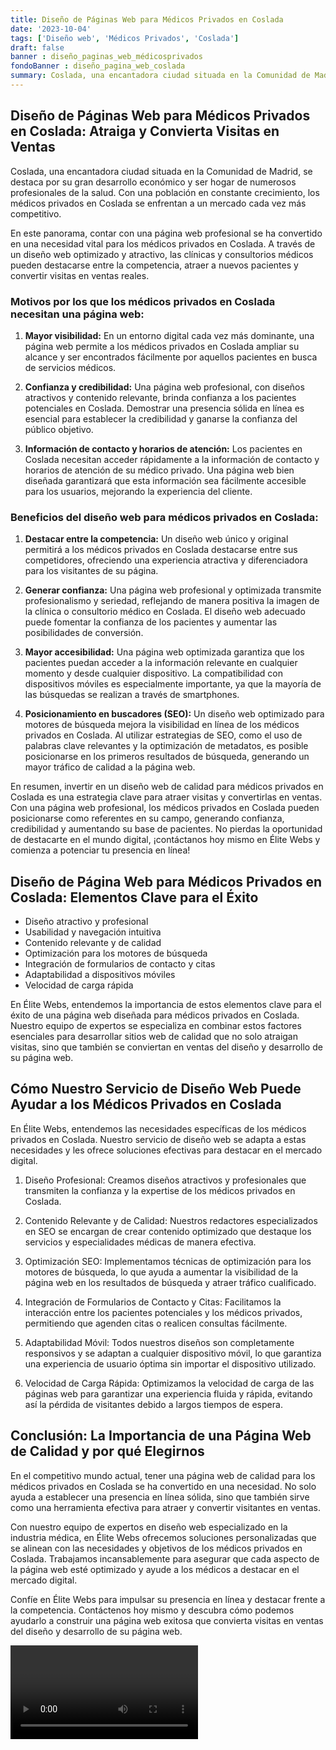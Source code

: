 ```yaml
---
title: Diseño de Páginas Web para Médicos Privados en Coslada
date: '2023-10-04'
tags: ['Diseño web', 'Médicos Privados', 'Coslada']
draft: false
banner : diseño_paginas_web_médicosprivados
fondoBanner : diseño_pagina_web_coslada
summary: Coslada, una encantadora ciudad situada en la Comunidad de Madrid, se destaca por su gran desarrollo económico y ser hogar de numerosos profesionales de la salud. Con una población en constante crecimiento, los médicos privados en Coslada se enfrentan a un mercado cada vez más competitivo.
---
```


## Diseño de Páginas Web para Médicos Privados en Coslada: Atraiga y Convierta Visitas en Ventas

Coslada, una encantadora ciudad situada en la Comunidad de Madrid, se destaca por su gran desarrollo económico y ser hogar de numerosos profesionales de la salud. Con una población en constante crecimiento, los médicos privados en Coslada se enfrentan a un mercado cada vez más competitivo.

En este panorama, contar con una página web profesional se ha convertido en una necesidad vital para los médicos privados en Coslada. A través de un diseño web optimizado y atractivo, las clínicas y consultorios médicos pueden destacarse entre la competencia, atraer a nuevos pacientes y convertir visitas en ventas reales.

### Motivos por los que los médicos privados en Coslada necesitan una página web:

1. **Mayor visibilidad:** En un entorno digital cada vez más dominante, una página web permite a los médicos privados en Coslada ampliar su alcance y ser encontrados fácilmente por aquellos pacientes en busca de servicios médicos.

2. **Confianza y credibilidad:** Una página web profesional, con diseños atractivos y contenido relevante, brinda confianza a los pacientes potenciales en Coslada. Demostrar una presencia sólida en línea es esencial para establecer la credibilidad y ganarse la confianza del público objetivo.

3. **Información de contacto y horarios de atención:** Los pacientes en Coslada necesitan acceder rápidamente a la información de contacto y horarios de atención de su médico privado. Una página web bien diseñada garantizará que esta información sea fácilmente accesible para los usuarios, mejorando la experiencia del cliente.

### Beneficios del diseño web para médicos privados en Coslada:

1. **Destacar entre la competencia:** Un diseño web único y original permitirá a los médicos privados en Coslada destacarse entre sus competidores, ofreciendo una experiencia atractiva y diferenciadora para los visitantes de su página.

2. **Generar confianza:** Una página web profesional y optimizada transmite profesionalismo y seriedad, reflejando de manera positiva la imagen de la clínica o consultorio médico en Coslada. El diseño web adecuado puede fomentar la confianza de los pacientes y aumentar las posibilidades de conversión.

3. **Mayor accesibilidad:** Una página web optimizada garantiza que los pacientes puedan acceder a la información relevante en cualquier momento y desde cualquier dispositivo. La compatibilidad con dispositivos móviles es especialmente importante, ya que la mayoría de las búsquedas se realizan a través de smartphones.

4. **Posicionamiento en buscadores (SEO):** Un diseño web optimizado para motores de búsqueda mejora la visibilidad en línea de los médicos privados en Coslada. Al utilizar estrategias de SEO, como el uso de palabras clave relevantes y la optimización de metadatos, es posible posicionarse en los primeros resultados de búsqueda, generando un mayor tráfico de calidad a la página web.

En resumen, invertir en un diseño web de calidad para médicos privados en Coslada es una estrategia clave para atraer visitas y convertirlas en ventas. Con una página web profesional, los médicos privados en Coslada pueden posicionarse como referentes en su campo, generando confianza, credibilidad y aumentando su base de pacientes. No pierdas la oportunidad de destacarte en el mundo digital, ¡contáctanos hoy mismo en Élite Webs y comienza a potenciar tu presencia en línea!

<GifSeo />

<Cta />

## Diseño de Página Web para Médicos Privados en Coslada: Elementos Clave para el Éxito

- Diseño atractivo y profesional
- Usabilidad y navegación intuitiva
- Contenido relevante y de calidad
- Optimización para los motores de búsqueda
- Integración de formularios de contacto y citas
- Adaptabilidad a dispositivos móviles
- Velocidad de carga rápida

En Élite Webs, entendemos la importancia de estos elementos clave para el éxito de una página web diseñada para médicos privados en Coslada. Nuestro equipo de expertos se especializa en combinar estos factores esenciales para desarrollar sitios web de calidad que no solo atraigan visitas, sino que también se conviertan en ventas del diseño y desarrollo de su página web.

## Cómo Nuestro Servicio de Diseño Web Puede Ayudar a los Médicos Privados en Coslada

En Élite Webs, entendemos las necesidades específicas de los médicos privados en Coslada. Nuestro servicio de diseño web se adapta a estas necesidades y les ofrece soluciones efectivas para destacar en el mercado digital.

1. Diseño Profesional: Creamos diseños atractivos y profesionales que transmiten la confianza y la expertise de los médicos privados en Coslada.

2. Contenido Relevante y de Calidad: Nuestros redactores especializados en SEO se encargan de crear contenido optimizado que destaque los servicios y especialidades médicas de manera efectiva.

3. Optimización SEO: Implementamos técnicas de optimización para los motores de búsqueda, lo que ayuda a aumentar la visibilidad de la página web en los resultados de búsqueda y atraer tráfico cualificado.

4. Integración de Formularios de Contacto y Citas: Facilitamos la interacción entre los pacientes potenciales y los médicos privados, permitiendo que agenden citas o realicen consultas fácilmente.

5. Adaptabilidad Móvil: Todos nuestros diseños son completamente responsivos y se adaptan a cualquier dispositivo móvil, lo que garantiza una experiencia de usuario óptima sin importar el dispositivo utilizado.

6. Velocidad de Carga Rápida: Optimizamos la velocidad de carga de las páginas web para garantizar una experiencia fluida y rápida, evitando así la pérdida de visitantes debido a largos tiempos de espera.

## Conclusión: La Importancia de una Página Web de Calidad y por qué Elegirnos

En el competitivo mundo actual, tener una página web de calidad para los médicos privados en Coslada se ha convertido en una necesidad. No solo ayuda a establecer una presencia en línea sólida, sino que también sirve como una herramienta efectiva para atraer y convertir visitantes en ventas.

Con nuestro equipo de expertos en diseño web especializado en la industria médica, en Élite Webs ofrecemos soluciones personalizadas que se alinean con las necesidades y objetivos de los médicos privados en Coslada. Trabajamos incansablemente para asegurar que cada aspecto de la página web esté optimizado y ayude a los médicos a destacar en el mercado digital.

Confíe en Élite Webs para impulsar su presencia en línea y destacar frente a la competencia. Contáctenos hoy mismo y descubra cómo podemos ayudarlo a construir una página web exitosa que convierta visitas en ventas del diseño y desarrollo de su página web.

<Video />

<CtaBot job='Médicos Privados' city='Coslada'/>

<Gmaps query='Coslada+españa+maps' />